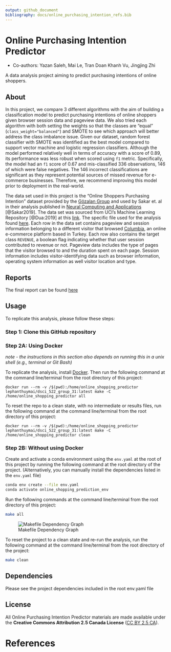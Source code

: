 ```yaml
---
output: github_document
bibliography: docs/online_purchasing_intention_refs.bib
---
```


# Online Purchasing Intention Predictor
- Co-authors: Yazan Saleh, Mai Le, Tran Doan Khanh Vu, Jingjing Zhi

A data analysis project aiming to predict purchasing intentions of online shoppers.

## About
In this project, we compare 3 different algorithms with the aim of building a classification model to predict purchasing intentions of online shoppers given browser session data and pageview data. We also tried each algorithm with both setting the weights so that the classes are "equal" (`class_weight="balanced"`) and SMOTE to see which approach will better address the class imbalance issue. Given our dataset, random forest classifier with SMOTE was identified as the best model compared to support vector machine and logistic regression classifiers. Although the model performed relatively well in terms of accuracy with a score of 0.89, its performance was less robust when scored using `f1` metric. Specifically, the model had an `f1` score of 0.67 and mis-classified 336 observations, 146 of which were false negatives. The 146 incorrect classifications are significant as they represent potential sources of missed revenue for e-commerce businesses. Therefore, we recommend improving this model prior to deployment in the real-world.

The data set used in this project is the "Online Shoppers Purchasing Intention" dataset provided by the [Gözalan Group](http://www.gozalangroup.com.tr/) and used by Sakar et. al in their analysis published in [Neural Computing and Applications](https://link.springer.com/article/10.1007/s00521-018-3523-0) [@Sakar2019]. The data set was sourced from UCI's Machine Learning Repository [@Dua:2019] at this [link](https://archive.ics.uci.edu/ml/datasets/Online+Shoppers+Purchasing+Intention+Dataset). The specific file used for the analysis found [here](https://archive.ics.uci.edu/ml/machine-learning-databases/00468/online_shoppers_intention.csv). Each row in the data set contains pageview and session information belonging to a different visitor that browsed [Columbia](https://www.columbia.com.tr), an online e-commerce platform based in Turkey. Each row also contains the target class `REVENUE`, a boolean flag indicating whether that user session contributed to revenue or not. Pageview data includes the type of pages that the visitor browsed to and the duration spent on each page. Session information includes visitor-identifying data such as browser information, operating system information as well visitor location and type.

## Reports
The final report can be found [here](https://htmlpreview.github.io/?https://github.com/UBC-MDS/DSCI_522_group_31/blob/main/reports/report.html)

## Usage

To replicate this analysis, please follow these steps:

### Step 1: Clone this GitHub repository

### Step 2A: Using Docker

*note - the instructions in this section also depends on running this in a unix shell (e.g., terminal or Git Bash)*

To replicate the analysis, install [Docker](https://www.docker.com/get-started). Then run the following command at the command line/terminal from the root directory of this project:

```
docker run --rm -v /$(pwd):/home/online_shopping_predictor lephanthuymai/dsci_522_group_31:latest make -C /home/online_shopping_predictor all
```

To reset the repo to a clean state, with no intermediate or results files, run the following command at the command line/terminal from the root directory of this project:

```
docker run --rm -v /$(pwd):/home/online_shopping_predictor lephanthuymai/dsci_522_group_31:latest make -C /home/online_shopping_predictor clean
```

### Step 2B: Without using Docker

Create and activate a conda environment using the `env.yaml` at the root of this project by running the following command at the root directory of the project. (Alternatively, you can manually install the dependencies listed in the `env.yaml` file)

```bash
conda env create --file env.yaml
conda activate online_shopping_prediction_env
```

Run the following commands at the command line/terminal from the root directory of this project:

```bash
make all
```
![Makefile Dependency Graph](img/Makefile.png)

To reset the project to a clean state and re-run the analysis, run the following command at the command line/terminal from the root directory of the project:

```bash
make clean
```

## Dependencies

Please see the project dependencies included in the root env.yaml file

## License

All Online Purchasing Intention Predictor materials are made available under the **Creative Commons Attribution 2.5 Canada License** ([CC BY 2.5 CA](https://creativecommons.org/licenses/by/2.5/ca/)).

# References
